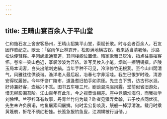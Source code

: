 ```yaml
---
---
---
```

title: 王晴山宴百余人于平山堂
---



仁和施石友上舍安客扬州，王晴山招集平山堂，索赋长歌。时与会者百余人，石友因作歌纪之。歌云：「宿雨乍止林霏开，松影满地横古钗。我来适当清暑候，沙路松快便轻鞵。平冈蜿蜒通蜀道，其间楼阁位置佳。隋家歌舞已灰冷，指点往事摧客怀。卷帘一笑山色近，搴裳涉波为吾侪。谁写吴妆入小笔，烟岚一擦明镜揩。庐陵玉局本词客，白头出绾刺史緺。当年手种不可见，泠泠修竹无根荄。至今山川閟清气，风雅往往供谈谐。渔洋老人最后起，冶春七字非淫哇。我生已恨岁时晚，清游安得杖履皆。今年怀饼广陵市，道逢耆旧拍手如洪厓。先生白下贤，访古邗水涯。好诗兼好客，壶觞兴不乖。图书五车喙三尺，剧谈混沌驱风霾。堂前似省旧游处，惜无柳影围苔阶。江山百年有此乐，今之视昔谁相差。座中竞鬬淮海句，而我拟学刘伶埋。兰亭梓泽有故事，丹青丝竹何为哉？昨者见猎弄柔翰，五子妆点同优徘。先生未许负夙诺，枯鱼屡索闼屡排。何时孟公复啖我，觥船一棹浮清淮。载月时乘黄篾舫，折花不须红粉娃。长笺急报钓鱼叟，江湖幞被行当偕。」